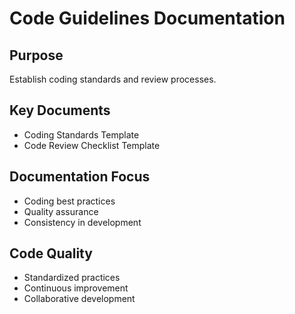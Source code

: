 # Code Guidelines Documentation

## Purpose
Establish coding standards and review processes.

## Key Documents
- Coding Standards Template
- Code Review Checklist Template

## Documentation Focus
- Coding best practices
- Quality assurance
- Consistency in development

## Code Quality
- Standardized practices
- Continuous improvement
- Collaborative development
